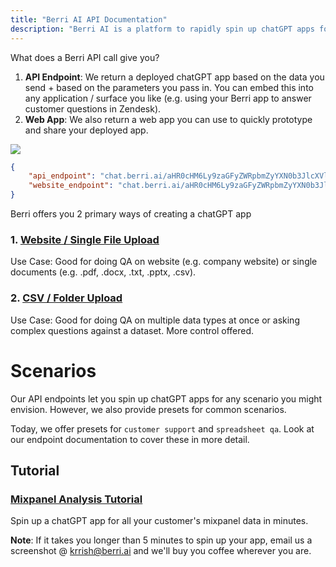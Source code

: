 ```yaml
---
title: "Berri AI API Documentation"
description: "Berri AI is a platform to rapidly spin up chatGPT apps for your data. Below you'll find tutorials and API documentation to help you spin up a chatGPT app in minutes."
---
```


What does a Berri API call give you? 
1. **API Endpoint**: We return a deployed chatGPT app based on the data you send + based on the parameters you pass in. You can embed this into any application / surface you like (e.g. using your Berri app to answer customer questions in Zendesk).
2. **Web App**: We also return a web app you can use to quickly prototype and share your deployed app. 

<Frame caption="A Berri App built on top of Stripe's documentation">
  <img src="../images/berri_website_example.png" />
</Frame>

<ResponseExample caption="testing">

```json Response
{
    "api_endpoint": "chat.berri.ai/aHR0cHM6Ly9zaGFyZWRpbmZyYXN0b3JlcXVlcnktcXFzMy56ZWV0LWJlcnJpLnplZXQuYXBwL2JlcnJpX3F1ZXJ5P3Byb2pfcGF0aD1pbmRleGVzL2tycmlzaGRob2xha2lhQGdtYWlsLmNvbS82NjJmMDZmMi04MGQ0LTQxMzQtYmYxMi0xMWZiM2JhMWEyODM=&query=<user_query>",
    "website_endpoint": "chat.berri.ai/aHR0cHM6Ly9zaGFyZWRpbmZyYXN0b3JlcXVlcnktcXFzMy56ZWV0LWJlcnJpLnplZXQuYXBwL2JlcnJpX3F1ZXJ5P3Byb2pfcGF0aD1pbmRleGVzL2tycmlzaGRob2xha2lhQGdtYWlsLmNvbS82NjJmMDZmMi04MGQ0LTQxMzQtYmYxMi0xMWZiM2JhMWEyODM="
}
```

</ResponseExample>


Berri offers you 2 primary ways of creating a chatGPT app

### 1. [Website / Single File Upload](endpoint/file_upload)
Use Case: Good for doing QA on website (e.g. company website) or single documents (e.g. .pdf, .docx, .txt, .pptx, .csv). 


### 2. [CSV / Folder Upload](endpoint/csv_or_folder_upload)
Use Case: Good for doing QA on multiple data types at once or asking complex questions against a dataset. More control offered. 

# Scenarios
Our API endpoints let you spin up chatGPT apps for any scenario you might envision. However, we also provide presets for common scenarios. 

Today, we offer presets for `customer support` and `spreadsheet qa`. Look at our endpoint documentation to cover these in more detail. 

## Tutorial 
### [Mixpanel Analysis Tutorial](tutorials/mixpanel_tutorial)

Spin up a chatGPT app for all your customer's mixpanel data in minutes. 

**Note**: If it takes you longer than 5 minutes to spin up your app, email us a screenshot @ krrish@berri.ai and we'll buy you coffee wherever you are.